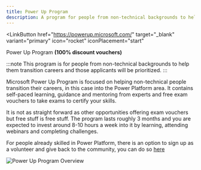 ```yaml
---
title: Power Up Program
description: A program for people from non-technical backgrounds to help them transition careers
---
```


<LinkButton
  href="https://powerup.microsoft.com/" target="_blank"
  variant="primary"
  icon="rocket"
  iconPlacement="start"
>
  Power Up Program
</LinkButton>
**(100% discount vouchers)**

:::note
This program is for people from non-technical backgrounds to help them transition careers and those applicants will be prioritized.
:::

Microsoft Power Up Program is focused on helping non-technical people transition their careers, in this case into the Power Platform area. It contains self-paced learning, guidance and mentoring from experts and free exam vouchers to take exams to certify your skills.

It is not as straight forward as other opportunities offering exam vouchers but free stuff is free stuff. The program lasts roughly 3 months and you are expected to invest around 8-10 hours a week into it by learning, attending webinars and completing challenges.

For people already skilled in Power Platform, there is an option to sign up as a volunteer and give back to the community, you can do so [here](https://powerup.microsoft.com/ChampSignUp/)

<img src="/powerup.png" alt="Power Up Program Overview"/>

